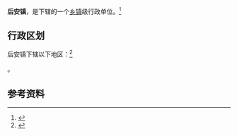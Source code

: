 {{中国乡级行政区|21/04/21/102/000}}

'''后安镇'''，是{{PRC admin/fullname|21/04/21/102/000|3}}下辖的一个[[乡镇|乡镇]]级行政单位。<ref>{{PRC admin/ref sgc|{{PRC admin/parent|21/04/21/102/000}}}}</ref>

== 行政区划 ==

后安镇下辖以下地区：<ref>{{PRC admin/ref sgc|21/04/21/102/000}}</ref>

{{PRC admin/children|21/04/21/102/000}}。

== 参考资料 ==

{{reflist}}

{{行政区划小作品}}
{{PRC admin/navcat|21/04/21/102/000}}